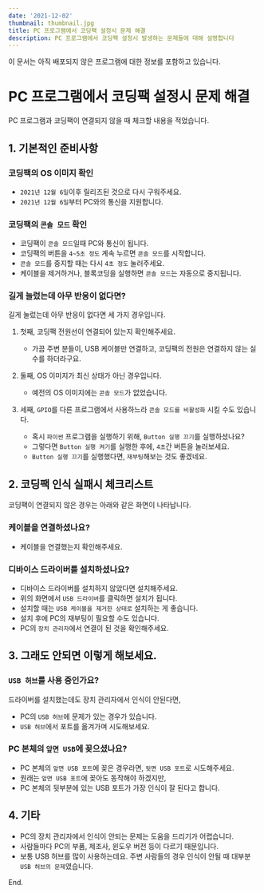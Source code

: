 ```yaml
---
date: '2021-12-02'
thumbnail: thumbnail.jpg
title: PC 프로그램에서 코딩팩 설정시 문제 해결
description: PC 프로그램에서 코딩팩 설정시 발생하는 문제들에 대해 설명합니다
---
```



이 문서는 아직 배포되지 않은 프로그램에 대한 정보를 포함하고 있습니다.


# PC 프로그램에서 코딩팩 설정시 문제 해결

<MdxTextBox>
    <Box sx={{color:'secondary.main', fontWeight:600, mb:1}}>
        PC 프로그램과 코딩팩이 연결되지 않을 때 체크할 내용을 적었습니다.
    </Box>
</MdxTextBox>

## 1. 기본적인 준비사항

### 코딩팩의 OS 이미지 확인
- `2021년 12월 6일`이후 릴리즈된 것으로 다시 구워주세요.
- `2021년 12월 6일`부터 PC와의 통신을 지원합니다.

### 코딩팩의 `콘솔 모드` 확인
- 코딩팩이 `콘솔 모드`일때 PC와 통신이 됩니다.
- 코딩팩의 버튼을 `4~5초 정도` 계속 누르면 `콘솔 모드`를 시작합니다.
- `콘솔 모드`를 중지할 때는 다시 `4초 정도` 눌러주세요.
- 케이블을 제거하거나, 블록코딩을 실행하면 `콘솔 모드`는 자동으로 중지됩니다.

<MdxImageView src="/images/hw-pc/codingpack_console_mode1.png" caption="콘솔 모드 시작하기" />

### 길게 눌렀는데 아무 반응이 없다면?
길게 눌렀는데 아무 반응이 없다면 세 가지 경우입니다.

1. 첫째, 코딩팩 전원선이 연결되어 있는지 확인해주세요.
    - 가끔 주변 분들이, USB 케이블만 연결하고, 코딩팩의 전원은 연결하지 않는 실수를 하더라구요.

1. 둘째, OS 이미지가 최신 상태가 아닌 경우입니다.
    - 예전의 OS 이미지에는 `콘솔 모드`가 없었습니다.

1. 세째, `GPIO`를 다른 프로그램에서 사용하느라 `콘솔 모드를 비활성화` 시킬 수도 있습니다.
    - 혹시 `파이썬` 프로그램을 실행하기 위해, `Button 실행 끄기`를 실행하셨나요?
    - 그렇다면 `Button 실행 켜기`를 실행한 후에, `4초`간 버튼을 눌러보세요.
    - `Button 실행 끄기`를 실행했다면, `재부팅`해보는 것도 좋겠네요.

<MdxImageView src="/images/hw-pc/codingpack_button_stop.png" caption="버튼 실행 끄기를 실행하셨나요?" />



## 2. 코딩팩 인식 실패시 체크리스트

코딩팩이 연결되지 않은 경우는 아래와 같은 화면이 나타납니다.

<MdxImageView src="/images/hw-pc/codingpack_not_connected.png" caption="코딩팩이 연결되지 않은 경우" transparentBg/>

### 케이블을 연결하셨나요?

- 케이블을 연결했는지 확인해주세요.

### 디바이스 드라이버를 설치하셨나요?

- 디바이스 드라이버를 설치하지 않았다면 설치해주세요.
- 위의 화면에서 `USB 드라이버`를 클릭하면 설치가 됩니다.
- 설치할 때는 `USB 케이블을 제거한 상태로` 설치하는 게 좋습니다.
- 설치 후에 PC의 재부팅이 필요할 수도 있습니다.
- PC의 `장치 관리자`에서 연결이 된 것을 확인해주세요.
 
<MdxImageView src="/images/hw-pc/device_manager2.png" caption="코딩팩이 인식된 장치 관리자" transparentBg/>

## 3. 그래도 안되면 이렇게 해보세요.

### `USB 허브`를 사용 중인가요?
드라이버를 설치했는데도 장치 관리자에서 인식이 안된다면,
- PC의 `USB 허브`에 문제가 있는 경우가 있습니다.
- `USB 허브`에서 포트를 옮겨가며 시도해보세요.

### PC 본체의 `앞면 USB`에 꽂으셨나요?
- PC 본체의 `앞면 USB 포트`에 꽂은 경우라면, `뒷면 USB 포트`로 시도해주세요.
- 원래는 `앞면 USB 포트`에 꽂아도 동작해야 하겠지만,
- PC 본체의 뒷부분에 있는 USB 포트가 가장 인식이 잘 된다고 합니다.


## 4. 기타
- PC의 장치 관리자에서 인식이 안되는 문제는 도움을 드리기가 어렵습니다.
- 사람들마다 PC의 부품, 제조사, 윈도우 버전 등이 다르기 때문입니다.
- 보통 USB 허브를 많이 사용하는데요. 주변 사람들의 경우 인식이 안될 때 대부분 `USB 허브의 문제`였습니다.


End.
